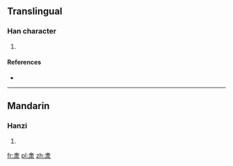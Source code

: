 ==Translingual==

===Han character===
{{Han char|rn=85|rad=水|as=08|sn=12|four=|canj=金水 (CE)}}

# {{defn|Han|sort=水08}}

====References====
* {{Han ref|kx=0633.080|dkj=17706|hdz=31637.090|uh=6DFE|ud=28158}}

----

==Mandarin==

===Hanzi===
{{cmn-hanzi|pin=[[yǐn]] ([[yin3]])|wg=yin<sup>3</sup>}}

# {{defn|lang=cmn|sort=水08}}

[[fr:淾]]
[[pl:淾]]
[[zh:淾]]